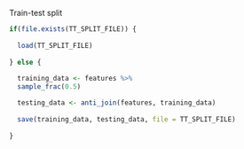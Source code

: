 Train-test split

```r
if(file.exists(TT_SPLIT_FILE)) {
  
  load(TT_SPLIT_FILE)
  
} else {
  
  training_data <- features %>%
  sample_frac(0.5)

  testing_data <- anti_join(features, training_data)
  
  save(training_data, testing_data, file = TT_SPLIT_FILE)
  
}

```